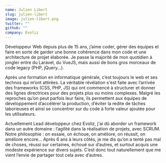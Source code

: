 ```yaml
---
name: Julien Libert
slug: julien-libert
image: julien-libert.png
twitter: ""
github: ""
company: Evoliz
---
```


Développeur Web depuis plus de 15 ans, j’aime coder, gérer des équipes et faire en sorte de garder une bonne cohérence dans mon code et une architecture de projet élaborée.
Je passe la majorité de mon quotidien à jongler entre du Laravel, du VueJS, mais aussi de bons gros morceaux de code legacy (PHP, jQuery…).

Après une formation en informatique générale, c’est toujours le web et ses technos qui m’ont attirées. La véritable révélation s'est faite avec l’arrivée des frameworks (CSS, PHP, JS) qui ont commencé à structurer et donner des lignes directrices pour des projets plus ou moins complexes. Malgré les reproches qu’on peut parfois leur faire, ils permettent aux équipes de développement d’accélérer la production, d’éviter la redite de tâches laborieuses et ainsi se concentrer sur du code à forte valeur ajoutée pour les utilisateurs.

Actuellement Lead développeur chez Evoliz, j'ai dû aborder un framework dans un autre domaine : l’agilité dans la réalisation de projets, avec SCRUM. Notre philosophie : on essaie, on échoue, on améliore, on réussit, on améliore encore… Après 6 ans à leurs côtés, je me dis qu’on a tenté pas mal de choses, réussi sur certaines, échoué sur d’autres, et surtout acquis une modeste expérience sur divers sujets. C’est donc tout naturellement que me vient l’envie de partager tout cela avec d’autres.
